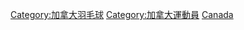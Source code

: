 {{Commonscat|Badminton players from Canada}}

[[Category:加拿大羽毛球|Category:加拿大羽毛球]]
[[Category:加拿大運動員|Category:加拿大運動員]]
[[Category:各國羽毛球運動員|Canada]]
